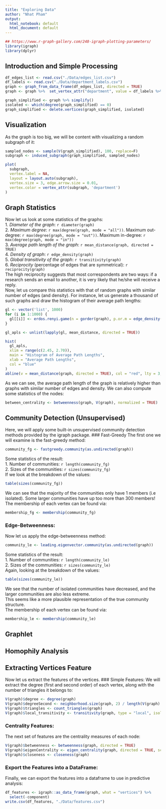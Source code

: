 ```yaml
---
title: "Exploring Data"
author: "Nhat Pham"
output:
  html_notebook: default
  html_document: default
---
```

```r
## https://www.r-graph-gallery.com/248-igraph-plotting-parameters/
library(igraph)
library(dplyr)
```

## Introduction and Simple Processing

```r
df_edges_list <- read.csv("./Data/edges_list.csv")
df_labels <- read.csv("./Data/department_labels.csv")
graph <- graph_from_data_frame(df_edges_list, directed = TRUE)
graph <- graph %>%  set_vertex_attr("department", value = df_labels %>% select("department_id") %>% pull())

```

```r
graph_simplified <- graph %>% simplify()
isolated <- which(degree(graph_simplified) == 0)
graph_simplified <- delete.vertices(graph_simplified, isolated)
```

## Visualization
As the graph is too big, we will be content with visualizing a random subgraph of it:

```r
sampled_nodes <- sample(V(graph_simplified), 100, replace=F)
subgraph <- induced_subgraph(graph_simplified, sampled_nodes)
```


```r
plot(
  subgraph,
  vertex.label = NA,
  layout = layout.auto(subgraph),
  vertex.size = 3, edge.arrow.size = 0.01,
  vertex.color = vertex_attr(subgraph, 'department')
)
```


## Graph Statistics
Now let us look at some statistics of the graphs:
<br>
1. *Diameter of the graph*: `r diameter(graph)`
<br>
2. *Maximum degree*: `r max(degree(graph, mode = "all"))`. Maximum out-degree: `r max(degree(graph, mode = "out"))`. Maximum in-degree: `r max(degree(graph, mode = "in"))`
<br>
3. *Average path length of the graph*: `r mean_distance(graph, directed = TRUE)`
<br>
4. *Density of graph*: `r edge_density(graph)`
<br>
5. *Global transitivity of the graph*: `r transitivity(graph)`
<br>
6. *Reciprocity* (percentage of edges that are symmetrical): `r reciprocity(graph)`
<br>
The high reciprocity suggests that most correspondents are two ways: if a research sends an email to another, it is very likely that he/she will receive a reply.
<br>
Now, let us compare this statistics with that of random graphs with similar number of edges (and density). For instance, let us generate a thousand of such graphs and draw the histogram of their average path lengths:
```r
gl <- vector('list', 1000)
for (i in 1:1000) {
  gl[[i]] <- erdos.renyi.game(n = gorder(graph), p.or.m = edge_density(graph), type = "gnp")
}

gl_apls <- unlist(lapply(gl, mean_distance, directed = TRUE))

hist(
  gl_apls,
  xlim = range(c(2.45, 2.70)),
  main = "Histogram of Average Path Lengths",
  xlab = "Average Path Lengths",
  col = "blue"
)
abline(v = mean_distance(graph, directed = TRUE), col = "red", lty = 3, lwd = 2)
```

As we can see, the average path length of the graph is relatively higher than graphs with similar number of edges and density.
We can also compute some statistics of the nodes:

```r
between_centrality <- betweenness(graph, V(graph), normalized = TRUE)
```
## Community Detection (Unsupervised)

Here, we will apply some built-in unsupervised community detection methods provided by the igraph package.
### Fast-Greedy
The first one we will examine is the fast-greedy method:
```r
community_fg <- fastgreedy.community(as.undirected(graph))
```
Some statistics of the result:
<br>
1. Number of communities: `r length(community_fg)`
<br>
2. Sizes of the communities: `r sizes(community_fg)`
<br>
If we look at the breakdown of the values:
```r
table(sizes(community_fg))
```
We can see that the majority of the communities only have 1 members (i.e isolated). Some larger communities have up too more than 300 members!
<br>
The membership of each vertex can be found via:
```r
membership_fg <- membership(community_fg)
```

### Edge-Betweenness:
Now let us apply the edge-betweenness method:
```r
community_le <- leading.eigenvector.community(as.undirected(graph))
```
Some statistics of the result:
<br>
1. Number of communities: `r length(community_le)`
<br>
2. Sizes of the communities: `r sizes(community_le)`
<br>
Again, looking at the breakdown of the values:
```r
table(sizes(community_le))
```
We see that the number of isolated communities have decreased, and the larger communities are also less extreme.
<br>
This seems like a more plausible representation of the true community structure.
<br>
The membership of each vertex can be found via:
```r
membership_le <- membership(community_le)
```

## Graphlet

## Homophily Analysis

## Extracting Vertices Feature
Now let us extract the features of the vertices.
### Simple Features:
We will extract the degree (first and second order) of each vertex, along with the number of triangles it belongs to:
```r
V(graph)$degree <- degree(graph)
V(graph)$degreeSecond <- neighborhood.size(graph, 2) / length(V(graph) - 1)
V(graph)$triangles <- count_triangles(graph)
V(graph)$local_transitivity <- transitivity(graph, type = "local", isolates = "zero")
```

### Centrality Features:
The next set of features are the centrality measures of each node:
```r
V(graph)$betweenness <- betweenness(graph, directed = TRUE)
V(graph)$eigenCentrality <- eigen_centrality(graph, directed = TRUE, scale = TRUE)$vector
V(graph)$closeness <- closeness(graph)
```

### Export the Features into a DataFrame:
Finally, we can export the features into a dataframe to use in predictive analysis:
```r
df_features <- igraph::as_data_frame(graph, what = "vertices") %>% 
  select(-component)
write.csv(df_features, "./Data/features.csv")
```

